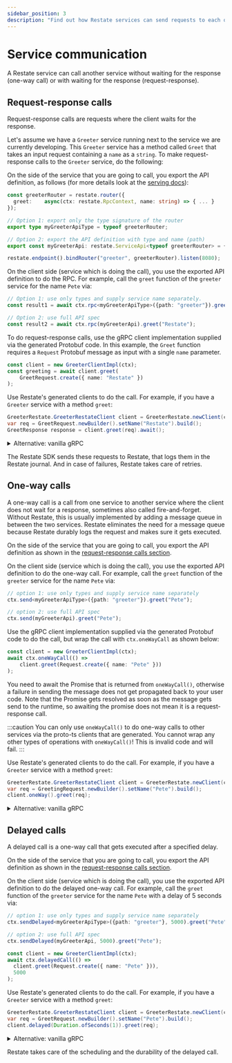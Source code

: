 ```yaml
---
sidebar_position: 3
description: "Find out how Restate services can send requests to each other."
---
```



# Service communication
A Restate service can call another service without waiting for the response (one-way call) or with waiting for the response (request-response).

## Request-response calls
Request-response calls are requests where the client waits for the response.

Let's assume we have a `Greeter` service running next to the service we are currently developing.
This `Greeter` service has a method called `Greet` that takes an input request containing a `name` as a `string`.
To make request-response calls to the `Greeter` service, do the following:

<Tabs groupId="sdk" queryString>
<TabItem value="ts" label="TypeScript" default>

On the side of the service that you are going to call, you export the API definition, as follows (for more details look at the [serving docs](/services/sdk/serving)): 

```ts
const greeterRouter = restate.router({
  greet:    async(ctx: restate.RpcContext, name: string) => { ... }
});

// Option 1: export only the type signature of the router
export type myGreeterApiType = typeof greeterRouter;

// Option 2: export the API definition with type and name (path)
export const myGreeterApi: restate.ServiceApi<typeof greeterRouter> = { path : "greeter" };

restate.endpoint().bindRouter("greeter", greeterRouter).listen(8080);
```

On the client side (service which is doing the call), you use the exported API definition to do the RPC.
For example, call the `greet` function of the `greeter` service for the name `Pete` via:

```ts
// Option 1: use only types and supply service name separately. 
const result1 = await ctx.rpc<myGreeterApiType>({path: "greeter"}).greet("Restate");

// Option 2: use full API spec
const result2 = await ctx.rpc(myGreeterApi).greet("Restate");
```

</TabItem>
<TabItem value="ts-grpc" label="TypeScript-gRPC">

To do request-response calls, use the gRPC client implementation supplied via the generated Protobuf code.
In this example, the `Greet` function requires a `Request` Protobuf message as input with a single `name` parameter.

```typescript
const client = new GreeterClientImpl(ctx);
const greeting = await client.greet(
    GreetRequest.create({ name: "Restate" })
);
```

</TabItem>
<TabItem value="java" label="Java">

Use Restate's generated clients to do the call.
For example, if you have a `Greeter` service with a method `greet`:

```java
GreeterRestate.GreeterRestateClient client = GreeterRestate.newClient(ctx);
var req = GreetRequest.newBuilder().setName("Restate").build();
GreetResponse response = client.greet(req).await();
```


<details>
<summary>Alternative: vanilla gRPC</summary>

You can do request-response calls via `ctx.call` by supplying it with the gRPC method descriptor and request, by using the generated Protobuf code.
In this example, the `Greet` function requires a `Request` Protobuf message as input with a single `name` parameter.

```java
var req = GreetRequest.newBuilder().setName("Pete").build();
GreetResponse response = ctx.call(
    GreeterGrpc.getGreetMethod(),
    req
).await();
```

</details>

</TabItem>
</Tabs>

The Restate SDK sends these requests to Restate, that logs them in the Restate journal.
And in case of failures, Restate takes care of retries.


## One-way calls
A one-way call is a call from one service to another service where the client does not wait for a response, sometimes also called fire-and-forget.
Without Restate, this is usually implemented by adding a message queue in between the two services. 
Restate eliminates the need for a message queue because Restate durably logs the request and makes sure it gets executed.

<Tabs groupId="sdk" queryString>
<TabItem value="ts" label="TypeScript" default>

On the side of the service that you are going to call, you export the API definition as shown in the [request-response calls section](/services/sdk/service-communication#request-response-calls).

On the client side (service which is doing the call), you use the exported API definition to do the one-way call. For example, call the `greet` function of the `greeter` service for the name `Pete` via:

```ts
// option 1: use only types and supply service name separately
ctx.send<myGreeterApiType>({path: "greeter"}).greet("Pete");

// option 2: use full API spec
ctx.send(myGreeterApi).greet("Pete");
```

</TabItem>
<TabItem value="ts-grpc" label="TypeScript-gRPC">

Use the gRPC client implementation supplied via the generated Protobuf code to do the call, but wrap the call with `ctx.oneWayCall` as shown below:

```typescript
const client = new GreeterClientImpl(ctx);
await ctx.oneWayCall(() =>
    client.greet(Request.create({ name: "Pete" }))
);
```

You need to await the Promise that is returned from `oneWayCall()`, otherwise a failure in sending the message does not get propagated back to your user code.
Note that the Promise gets resolved as soon as the message gets send to the runtime, so awaiting the promise does not mean it is a request-response call.

:::caution
You can only use `oneWayCall()` to do one-way calls to other services via the proto-ts clients that are generated.
You cannot wrap any other types of operations with `oneWayCall()`! This is invalid code and will fail.
:::


</TabItem>
<TabItem value="java" label="Java">

Use Restate's generated clients to do the call.
For example, if you have a `Greeter` service with a method `greet`:

```java
GreeterRestate.GreeterRestateClient client = GreeterRestate.newClient(ctx);
var req = GreetingRequest.newBuilder().setName("Pete").build();
client.oneWay().greet(req);
```


<details>
<summary>Alternative: vanilla gRPC</summary>

You can do one-way calls via `ctx.oneWayCall` by supplying it with the gRPC method descriptor and request, by using the generated Protobuf code.
In this example, the `Greet` function requires a `Request` Protobuf message as input with a single `name` parameter.

```java
var req = GreetRequest.newBuilder().setName("Pete").build();
ctx.oneWayCall(
  GreeterGrpc.getGreetMethod(),
  req
);
```

</details>

</TabItem>
</Tabs>


## Delayed calls
A delayed call is a one-way call that gets executed after a specified delay.


<Tabs groupId="sdk" queryString>
<TabItem value="ts" label="TypeScript" default>

On the side of the service that you are going to call, you export the API definition as shown in the [request-response calls section](/services/sdk/service-communication#request-response-calls).

On the client side (service which is doing the call), you use the exported API definition to do the delayed one-way call. For example, call the `greet` function of the `greeter` service for the name `Pete` with a delay of 5 seconds  via:

```ts
// option 1: use only types and supply service name separately
ctx.sendDelayed<myGreeterApiType>({path: "greeter"}, 5000).greet("Pete");

// option 2: use full API spec
ctx.sendDelayed(myGreeterApi, 5000).greet("Pete");
```

</TabItem>
<TabItem value="ts-grpc" label="TypeScript-gRPC">

```typescript
const client = new GreeterClientImpl(ctx);
await ctx.delayedCall(() =>
  client.greet(Request.create({ name: "Pete" })),
  5000
);
```

</TabItem>
<TabItem value="java" label="Java">

Use Restate's generated clients to do the call.
For example, if you have a `Greeter` service with a method `greet`:

```java
GreeterRestate.GreeterRestateClient client = GreeterRestate.newClient(ctx);
var req = GreetRequest.newBuilder().setName("Pete").build();
client.delayed(Duration.ofSeconds(1)).greet(req);
```

<details>
<summary>Alternative: vanilla gRPC</summary>

You can do delayed calls via `ctx.delayedCall` by supplying it with the gRPC method descriptor and request, by using the generated Protobuf code.
In this example, the `Greet` function requires a `Request` Protobuf message as input with a single `name` parameter.

```java
var req = GreetRequest.newBuilder().setName("Pete").build();
ctx.delayedCall(
  GreeterGrpc.getGreetMethod(),
  req,
  Duration.ofMinutes(15)
);
```

</details>

</TabItem>
</Tabs>


Restate takes care of the scheduling and the durability of the delayed call.